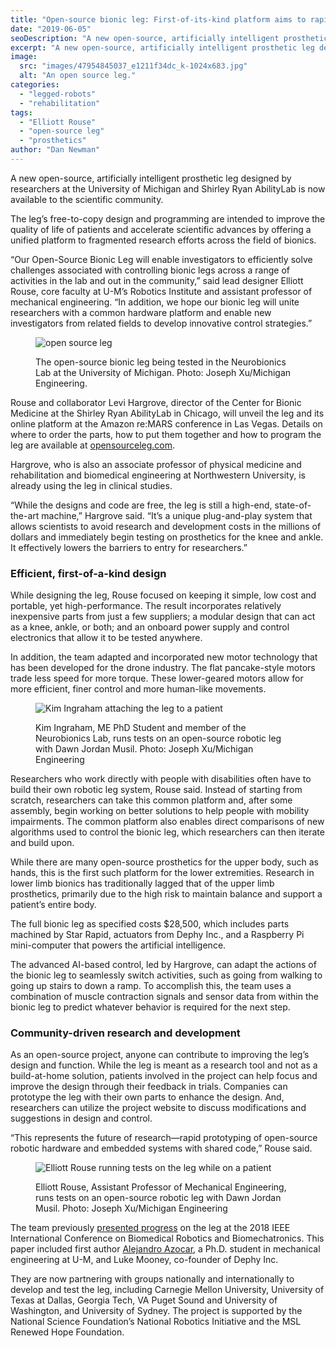 ```yaml
---
title: "Open-source bionic leg: First-of-its-kind platform aims to rapidly advance prosthetics"
date: "2019-06-05"
seoDescription: "A new open-source, artificially intelligent prosthetic leg designed by researchers at the University of Michigan and Shirley Ryan AbilityLab is now available to the scientific community."
excerpt: "A new open-source, artificially intelligent prosthetic leg designed by researchers at the University of Michigan and Shirley Ryan AbilityLab is now available to the scientific community."
image:
  src: "images/47954845037_e1211f34dc_k-1024x683.jpg"
  alt: "An open source leg."
categories:
  - "legged-robots"
  - "rehabilitation"
tags:
  - "Elliott Rouse"
  - "open-source leg"
  - "prosthetics"
author: "Dan Newman"
---
```


<VideoCenter url="Rqla0u813r8" />

A new open-source, artificially intelligent prosthetic leg designed by researchers at the University of Michigan and Shirley Ryan AbilityLab is now available to the scientific community.

The leg’s free-to-copy design and programming are intended to improve the quality of life of patients and accelerate scientific advances by offering a unified platform to fragmented research efforts across the field of bionics.



“Our Open-Source Bionic Leg will enable investigators to efficiently solve challenges associated with controlling bionic legs across a range of activities in the lab and out in the community,” said lead designer Elliott Rouse, core faculty at U-M’s Robotics Institute and assistant professor of mechanical engineering. “In addition, we hope our bionic leg will unite researchers with a common hardware platform and enable new investigators from related fields to develop innovative control strategies.”

<figure>

![open source leg](images/47954845037_e1211f34dc_k-1024x683.jpg)

<figcaption>

The open-source bionic leg being tested in the Neurobionics Lab at the University of Michigan. Photo: Joseph Xu/Michigan Engineering.

</figcaption>

</figure>

Rouse and collaborator Levi Hargrove, director of the Center for Bionic Medicine at the Shirley Ryan AbilityLab in Chicago, will unveil the leg and its online platform at the Amazon re:MARS conference in Las Vegas. Details on where to order the parts, how to put them together and how to program the leg are available at [opensourceleg.com](https://opensourceleg.com/).

Hargrove, who is also an associate professor of physical medicine and rehabilitation and biomedical engineering at Northwestern University, is already using the leg in clinical studies.

“While the designs and code are free, the leg is still a high-end, state-of-the-art machine,” Hargrove said. “It’s a unique plug-and-play system that allows scientists to avoid research and development costs in the millions of dollars and immediately begin testing on prosthetics for the knee and ankle. It effectively lowers the barriers to entry for researchers.”

### **Efficient, first-of-a-kind design**

While designing the leg, Rouse focused on keeping it simple, low cost and portable, yet high-performance. The result incorporates relatively inexpensive parts from just a few suppliers; a modular design that can act as a knee, ankle, or both; and an onboard power supply and control electronics that allow it to be tested anywhere.

In addition, the team adapted and incorporated new motor technology that has been developed for the drone industry. The flat pancake-style motors trade less speed for more torque. These lower-geared motors allow for more efficient, finer control and more human-like movements.

<figure>

![Kim Ingraham attaching the leg to a patient](images/47954845037_e1211f34dc_k-1024x683.jpg)

<figcaption>

Kim Ingraham, ME PhD Student and member of the Neurobionics Lab, runs tests on an open-source robotic leg with Dawn Jordan Musil. Photo: Joseph Xu/Michigan Engineering

</figcaption>

</figure>

Researchers who work directly with people with disabilities often have to build their own robotic leg system, Rouse said. Instead of starting from scratch, researchers can take this common platform and, after some assembly, begin working on better solutions to help people with mobility impairments. The common platform also enables direct comparisons of new algorithms used to control the bionic leg, which researchers can then iterate and build upon.

While there are many open-source prosthetics for the upper body, such as hands, this is the first such platform for the lower extremities. Research in lower limb bionics has traditionally lagged that of the upper limb prosthetics, primarily due to the high risk to maintain balance and support a patient’s entire body.

The full bionic leg as specified costs $28,500, which includes parts machined by Star Rapid, actuators from Dephy Inc., and a Raspberry Pi mini-computer that powers the artificial intelligence.

The advanced AI-based control, led by Hargrove, can adapt the actions of the bionic leg to seamlessly switch activities, such as going from walking to going up stairs to down a ramp. To accomplish this, the team uses a combination of muscle contraction signals and sensor data from within the bionic leg to predict whatever behavior is required for the next step.

### Community-driven research and development

As an open-source project, anyone can contribute to improving the leg’s design and function. While the leg is meant as a research tool and not as a build-at-home solution, patients involved in the project can help focus and improve the design through their feedback in trials. Companies can prototype the leg with their own parts to enhance the design. And, researchers can utilize the project website to discuss modifications and suggestions in design and control.

“This represents the future of research—rapid prototyping of open-source robotic hardware and embedded systems with shared code,” Rouse said.

<figure>

![Elliott Rouse running tests on the leg while on a patient](images/47954861963_40794f36ee_k-1024x683.jpg)

<figcaption>

Elliott Rouse, Assistant Professor of Mechanical Engineering, runs tests on an open-source robotic leg with Dawn Jordan Musil. Photo: Joseph Xu/Michigan Engineering

</figcaption>

</figure>

The team previously [presented progress](https://ieeexplore.ieee.org/document/8488057) on the leg at the 2018 IEEE International Conference on Biomedical Robotics and Biomechatronics. This paper included first author [Alejandro Azocar](https://www.afazocar.com), a Ph.D. student in mechanical engineering at U-M, and Luke Mooney, co-founder of Dephy Inc.

They are now partnering with groups nationally and internationally to develop and test the leg, including Carnegie Mellon University, University of Texas at Dallas, Georgia Tech, VA Puget Sound and University of Washington, and University of Sydney. The project is supported by the National Science Foundation’s National Robotics Initiative and the MSL Renewed Hope Foundation.
